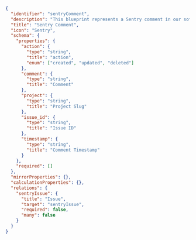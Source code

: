 ```json showLineNumbers
{
  "identifier": "sentryComment",
  "description": "This blueprint represents a Sentry comment in our software catalog",
  "title": "Sentry Comment",
  "icon": "Sentry",
  "schema": {
    "properties": {
      "action": {
        "type": "string",
        "title": "action",
        "enum": ["created", "updated", "deleted"]
      },
      "comment": {
        "type": "string",
        "title": "Comment"
      },
      "project": {
        "type": "string",
        "title": "Project Slug"
      },
      "issue_id": {
        "type": "string",
        "title": "Issue ID"
      },
      "timestamp": {
        "type": "string",
        "title": "Comment Timestamp"
      }
    },
    "required": []
  },
  "mirrorProperties": {},
  "calculationProperties": {},
  "relations": {
    "sentryIssue": {
      "title": "Issue",
      "target": "sentryIssue",
      "required": false,
      "many": false
    }
  }
}
```
